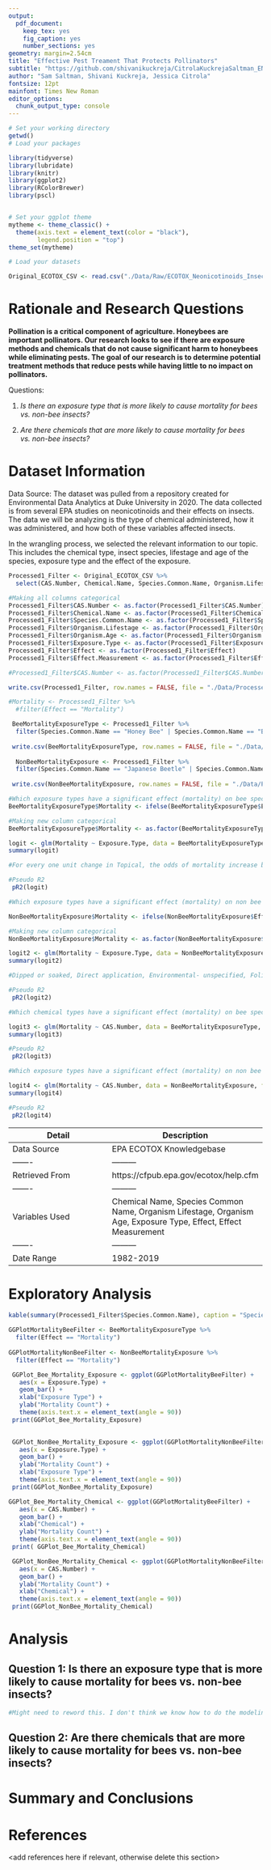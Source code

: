 ```yaml
---
output: 
  pdf_document:
    keep_tex: yes
    fig_caption: yes
    number_sections: yes
geometry: margin=2.54cm
title: "Effective Pest Treament That Protects Pollinators"
subtitle: "https://github.com/shivanikuckreja/CitrolaKuckrejaSaltman_ENV872_EDA_FinalProject/tree/main/Project"
author: "Sam Saltman, Shivani Kuckreja, Jessica Citrola"
fontsize: 12pt
mainfont: Times New Roman
editor_options: 
  chunk_output_type: console
---
```


\newpage
\tableofcontents 
\newpage
\listoftables 
\newpage
\listoffigures 
\newpage

```r
# Set your working directory
getwd()
# Load your packages

library(tidyverse)
library(lubridate)
library(knitr)
library(ggplot2)
library(RColorBrewer)
library(pscl)


# Set your ggplot theme
mytheme <- theme_classic() +
  theme(axis.text = element_text(color = "black"), 
        legend.position = "top")
theme_set(mytheme)

# Load your datasets 

Original_ECOTOX_CSV <- read.csv("./Data/Raw/ECOTOX_Neonicotinoids_Insects_raw.csv", stringsAsFactors = TRUE)
```


# Rationale and Research Questions

**Pollination is a critical component of agriculture. Honeybees are important pollinators. Our research looks to see if there are exposure methods and chemicals that do not cause significant harm to honeybees while eliminating pests. The goal of our research is to determine potential treatment methods that reduce pests while having little to no impact on pollinators.**

Questions:

1.   _Is there an exposure type that is more likely to cause mortality for bees vs. non-bee insects?_

2.   _Are there chemicals that are more likely to cause mortality for bees vs. non-bee insects?_
  

\newpage

# Dataset Information

Data Source: The dataset was pulled from a repository created for Environmental Data Analytics at Duke University in 2020. The data collected is from several EPA studies on neonicotinoids and their effects on insects. The data we will be analyzing is the type of chemical administered, how it was administered, and how both of these variables affected insects. 

In the wrangling process, we selected the relevant information to our topic. This includes the chemical type, insect species, lifestage and age of the species, exposure type and the effect of the exposure.

```r
Processed1_Filter <- Original_ECOTOX_CSV %>%
  select(CAS.Number, Chemical.Name, Species.Common.Name, Organism.Lifestage, Organism.Age, Exposure.Type, Effect, Effect.Measurement) 

#Making all columns categorical
Processed1_Filter$CAS.Number <- as.factor(Processed1_Filter$CAS.Number)
Processed1_Filter$Chemical.Name <- as.factor(Processed1_Filter$Chemical.Name)
Processed1_Filter$Species.Common.Name <- as.factor(Processed1_Filter$Species.Common.Name)
Processed1_Filter$Organism.Lifestage <- as.factor(Processed1_Filter$Organism.Lifestage)
Processed1_Filter$Organism.Age <- as.factor(Processed1_Filter$Organism.Age)
Processed1_Filter$Exposure.Type <- as.factor(Processed1_Filter$Exposure.Type)
Processed1_Filter$Effect <- as.factor(Processed1_Filter$Effect)
Processed1_Filter$Effect.Measurement <- as.factor(Processed1_Filter$Effect.Measurement)

#Processed1_Filter$CAS.Number <- as.factor(Processed1_Filter$CAS.Number)

write.csv(Processed1_Filter, row.names = FALSE, file = "./Data/Processed/ProcessedForColumns")

#Mortality <- Processed1_Filter %>%
  #filter(Effect == "Mortality")

 BeeMortalityExposureType <- Processed1_Filter %>%
  filter(Species.Common.Name == "Honey Bee" | Species.Common.Name == "Buff Tailed Bumblebee" | Species.Common.Name == "Carniolan Honey Bee" | Species.Common.Name == "Bumble Bee" | Species.Common.Name == "Italian Honeybee" | Species.Common.Name == "European Dark Bee" | Species.Common.Name == "Buff-tailed Bumblebee" | Species.Common.Name =="Stingless Bee"| Species.Common.Name == "Mason Bee")
 
 write.csv(BeeMortalityExposureType, row.names = FALSE, file = "./Data/Processed/BeeMortality")
 
  NonBeeMortalityExposure <- Processed1_Filter %>%
  filter(Species.Common.Name == "Japanese Beetle" | Species.Common.Name == "Wireworm" | Species.Common.Name == "Asian Citrus Psyllid" | Species.Common.Name == "Parasitoid Wasp" | Species.Common.Name =="Snout Beetle Family, Weevil" | Species.Common.Name =="Sweetpotato Whitefly" | Species.Common.Name =="Predatory Mite" | Species.Common.Name =="Scarab Beetle" | Species.Common.Name =="Ground Beetle Family" | Species.Common.Name =="Chalcid Wasp" | Species.Common.Name =="Spider/Mite Class" | Species.Common.Name =="Ladybird Beetle" | Species.Common.Name =="Argentine Ant" | Species.Common.Name =="Horned Oak Gall Wasp" | Species.Common.Name =="Tooth-necked Fungus Beetle" | Species.Common.Name =="Calico Scale" | Species.Common.Name =="Minute Parasitic Wasps" | Species.Common.Name =="Silkworm" | Species.Common.Name =="Moth And Butterfly Order" | Species.Common.Name =="Hemlock Wooly Adelgid" | Species.Common.Name =="Western Flower Thrips" | Species.Common.Name =="House Fly" | Species.Common.Name =="Spined Soldier Bug" | Species.Common.Name =="Eulophid Wasp" | Species.Common.Name =="Yellow Fever Mosquito" | Species.Common.Name =="Eastern Subterranean Termite" | Species.Common.Name =="Pea Aphid" | Species.Common.Name =="Glasshouse Potato Wasp" | Species.Common.Name =="Two Spotted Lady Beetle" | Species.Common.Name =="(Other)" | Species.Common.Name =="Parasitic Wasp" | Species.Common.Name =="Asian Lady Beetle" | Species.Common.Name =="Parastic Wasp" | Species.Common.Name =="Erythrina Gall Wasp" | Species.Common.Name =="Sevenspotted Lady Beetle" | Species.Common.Name =="Aphid Family" | Species.Common.Name =="Braconid Wasp" | Species.Common.Name =="Ladybird Beetle Family" | Species.Common.Name =="Spring Tiphia" | Species.Common.Name =="Rove Beetle Family" | Species.Common.Name =="Convergent Lady Beetle" | Species.Common.Name =="Tobacco Flea Beetle" | Species.Common.Name =="Beetle" | Species.Common.Name =="Leaf Beetle Family" |Species.Common.Name =="Codling Moth" | Species.Common.Name =="Fairyfly Parasitoid" | Species.Common.Name =="Mirid Bug" | Species.Common.Name =="Vedalia Beetle" | Species.Common.Name =="Egg Parasitoid" | Species.Common.Name =="Oystershell Scale Parasitoid" | Species.Common.Name =="Mite" | Species.Common.Name =="Corn Earworm" |Species.Common.Name =="Ox Beetle" | Species.Common.Name =="Armoured Scale Family" | Species.Common.Name =="Monarch Butterfly" | Species.Common.Name =="Braconid Parasitoid" | Species.Common.Name =="Jassid" | Species.Common.Name =="Pond Wolf Spider" | Species.Common.Name =="Lacewing" | Species.Common.Name =="Ant Family" |Species.Common.Name =="Euonymus Scale" | Species.Common.Name =="Minute Pirate Bug" | Species.Common.Name =="Colorado Potato Beetle" | Species.Common.Name =="Beetle Order" | Species.Common.Name =="True Bug Order" | Species.Common.Name =="Cotton Aphid" | Species.Common.Name =="" | Species.Common.Name =="" |Species.Common.Name =="Thrip Order" | Species.Common.Name =="Cabbage Looper" | Species.Common.Name =="Parasitoid" | Species.Common.Name =="Tobacco Aphid" | Species.Common.Name =="Citrus Leafminer" | Species.Common.Name =="Mosquito" | Species.Common.Name =="Flatheaded Appletree Borer" | Species.Common.Name =="Potato Leafhopper" |Species.Common.Name =="Black-spotted Lady Beetle" | Species.Common.Name =="Lady Beetle" | Species.Common.Name =="Mulberry Pyralid" | Species.Common.Name =="Araneoid Spider Order" | Species.Common.Name =="Insect Class" | Species.Common.Name =="Hemlock Woolly Adelgid Lady Beetle" | Species.Common.Name =="Onion Thrip" | Species.Common.Name =="Green Peach Aphid" |Species.Common.Name =="Red Scale Parasite" | Species.Common.Name =="Diamondback Moth" | Species.Common.Name =="Predatory Bug" | Species.Common.Name =="Common Thrip" | Species.Common.Name =="Mite Order" | Species.Common.Name =="Spotless Ladybird Beetle" | Species.Common.Name =="Southern House Mosquito" | Species.Common.Name =="Apple Maggot")
  
 write.csv(NonBeeMortalityExposure, row.names = FALSE, file = "./Data/Processed/NonBeeMortality")

```

```r

#Which exposure types have a significant effect (mortality) on bee species?
BeeMortalityExposureType$Mortality <- ifelse(BeeMortalityExposureType$Effect=="Mortality", 1, 0) 

#Making new column categorical
BeeMortalityExposureType$Mortality <- as.factor(BeeMortalityExposureType$Mortality)

logit <- glm(Mortality ~ Exposure.Type, data = BeeMortalityExposureType, family = "binomial")
summary(logit)

#For every one unit change in Topical, the odds of mortality increase by 1.1787. The P value of topical exposure type is 0.009, and is statistically significant.

#Pseudo R2
 pR2(logit)

```

```r

#Which exposure types have a significant effect (mortality) on non bee species?

NonBeeMortalityExposure$Mortality <- ifelse(NonBeeMortalityExposure$Effect=="Mortality", 1, 0) 

#Making new column categorical
NonBeeMortalityExposure$Mortality <- as.factor(NonBeeMortalityExposure$Mortality)

logit2 <- glm(Mortality ~ Exposure.Type, data = NonBeeMortalityExposure, family = "binomial")
summary(logit2)

#Dipped or soaked, Direct application, Environmental- unspecified, Foliar spray, Ground spray, Hand spray, Spray, and Topical, general are all significant 

#Pseudo R2
 pR2(logit2)


```

```r
#Which chemical types have a significant effect (mortality) on bee species?

logit3 <- glm(Mortality ~ CAS.Number, data = BeeMortalityExposureType, family = "binomial")
summary(logit3)

#Pseudo R2
 pR2(logit3)
```

```r
#Which exposure types have a significant effect (mortality) on non bee species?

logit4 <- glm(Mortality ~ CAS.Number, data = NonBeeMortalityExposure, family = "binomial")
summary(logit4)

#Pseudo R2
 pR2(logit4)
```


Detail | Description
------- | ---------
Data Source | EPA ECOTOX Knowledgebase
------- | ---------
Retrieved From | https://cfpub.epa.gov/ecotox/help.cfm
------- | ---------
Variables Used |Chemical Name, Species Common Name, Organism Lifestage, Organism Age, Exposure Type, Effect, Effect Measurement
------- | ---------
Date Range | 1982-2019
\newpage

# Exploratory Analysis 

```r

kable(summary(Processed1_Filter$Species.Common.Name), caption = "Species List")
```



```r

GGPlotMortalityBeeFilter <- BeeMortalityExposureType %>%
  filter(Effect == "Mortality")
 
GGPlotMortalityNonBeeFilter <- NonBeeMortalityExposure %>%
  filter(Effect == "Mortality")

 GGPlot_Bee_Mortality_Exposure <- ggplot(GGPlotMortalityBeeFilter) +
   aes(x = Exposure.Type) +
   geom_bar() +
   xlab("Exposure Type") +
   ylab("Mortality Count") +
   theme(axis.text.x = element_text(angle = 90))
 print(GGPlot_Bee_Mortality_Exposure)
 
```

```r
 
 
 GGPlot_NonBee_Mortality_Exposure <- ggplot(GGPlotMortalityNonBeeFilter) +
   aes(x = Exposure.Type) +
   geom_bar() +
   ylab("Mortality Count") +
   xlab("Exposure Type") +
   theme(axis.text.x = element_text(angle = 90))
 print(GGPlot_NonBee_Mortality_Exposure)
```

```r
 
GGPlot_Bee_Mortality_Chemical <- ggplot(GGPlotMortalityBeeFilter) +
   aes(x = CAS.Number) +
   geom_bar() +
   xlab("Chemical") +
   ylab("Mortality Count") +
   theme(axis.text.x = element_text(angle = 90))
 print( GGPlot_Bee_Mortality_Chemical)
```


```r
 GGPlot_NonBee_Mortality_Chemical <- ggplot(GGPlotMortalityNonBeeFilter) +
   aes(x = CAS.Number) +
   geom_bar() +
   ylab("Mortality Count") +
   xlab("Chemical") +
   theme(axis.text.x = element_text(angle = 90))
 print(GGPlot_NonBee_Mortality_Chemical)
```

\newpage

# Analysis



## Question 1: Is there an exposure type that is more likely to cause mortality for bees vs. non-bee insects?

```r
#Might need to reword this. I don't think we know how to do the modeling for this. Right now, we know which exposure types have a statistically significant lethal effect on bee and non bee species?


```





## Question 2: Are there chemicals that are more likely to cause mortality for bees vs. non-bee insects?




\newpage

# Summary and Conclusions


\newpage

# References
<add references here if relevant, otherwise delete this section> 

